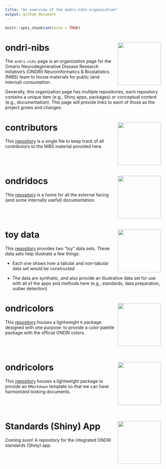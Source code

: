 ```yaml
---
title: "An overview of the ondri-nibs organization"
output: github_document
---
```


```r
knitr::opts_chunk$set(echo = TRUE)
```

# ondri-nibs <img src='etc/ondrinibs_hex.png' align="right" height="139"/>

The `ondri-nibs` page is an organization page for the Ontario Neurodegenerative Disease Research Initiative's (ONDRI) Neuroinformatics & Biostatistics (NIBS) team to house materials for public (and internal) consumption.

Generally, this organization page has multiple repositories, each repository contains a unique item (e.g., Shiny apps, packages) or conceptual content (e.g., documentation). This page will provide links to each of those as the project grows and changes.


# contributors <img src='etc/contributors_hex.png' align="right" height="139"/>

This [repository](https://github.com/ondri-nibs/contributors) is a single file to keep track of all contributors to the NIBS material provided here. 

<br><br>

# ondridocs <img src='etc/ondridocs.png' align="right" height="139"/>

This [repository](https://github.com/ondri-nibs/documentation) is a home for all the external facing (and some internally useful) documentation.


<br><br>

# toy data <img src='etc/toy_data_hex.png' align="right" height="139"/>

This [repository](https://github.com/ondri-nibs/toy_data) provides two "toy" data sets. These data sets help illustrate a few things:

* Each one shows how a tabular and non-tabular data set would be constructed

* The data are synthetic, and also provide an illustrative data set for use with all of the apps and methods here (e.g., standards, data preparation, outlier detection)


# ondricolors <img src='etc/ondricolors.png' align="right" height="139"/>

This [repository](https://github.com/ondri-nibs/ondricolors) houses a lightweight `R` package designed with one purpose: to provide a color palette package with the official ONDRI colors.

<br><br>

# ondricolors <img src='etc/ondridown_hex.png' align="right" height="139"/>

This [repository](https://github.com/ondri-nibs/ondridown) houses a lightweight package to provide an `RMarkdown` template so that we can have harmonized looking documents.

<br><br>

# Standards (Shiny) App <img src='etc/standards_app_hex.png' align="right" height="139"/>


Coming soon! A repository for the integrated ONDRI standards (Shiny) app. 


